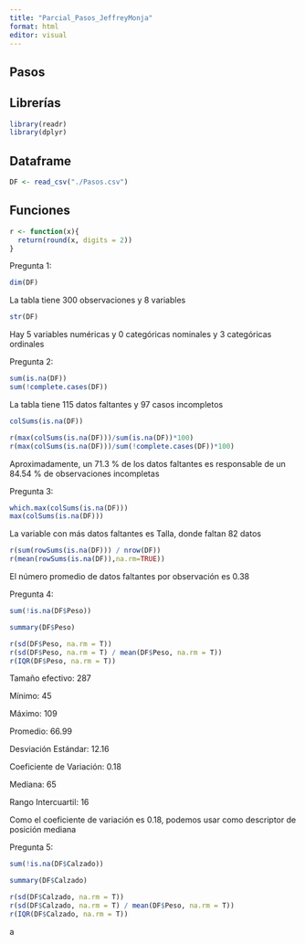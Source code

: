 ```yaml
---
title: "Parcial_Pasos_JeffreyMonja"
format: html
editor: visual
---
```


## Pasos

::: callout-note
## Librerías

```r
library(readr)
library(dplyr)
```

## Dataframe

```r
DF <- read_csv("./Pasos.csv")
```

## Funciones

```r
r <- function(x){
  return(round(x, digits = 2))
}
```
:::

Pregunta 1:

```r
dim(DF)
```

La tabla tiene 300 observaciones y 8 variables

```r
str(DF)
```

Hay 5 variables numéricas y 0 categóricas nominales y 3 categóricas ordinales

Pregunta 2:

```r
sum(is.na(DF))
sum(!complete.cases(DF))
```

La tabla tiene 115 datos faltantes y 97 casos incompletos

```r
colSums(is.na(DF))
```

```r
r(max(colSums(is.na(DF)))/sum(is.na(DF))*100)
r(max(colSums(is.na(DF)))/sum(!complete.cases(DF))*100)
```

Aproximadamente, un 71.3 % de los datos faltantes es responsable de un 84.54 % de observaciones incompletas

Pregunta 3:

```r
which.max(colSums(is.na(DF)))
max(colSums(is.na(DF)))
```

La variable con más datos faltantes es Talla, donde faltan 82 datos

```r
r(sum(rowSums(is.na(DF))) / nrow(DF))
r(mean(rowSums(is.na(DF)),na.rm=TRUE))
```

El número promedio de datos faltantes por observación es 0.38

Pregunta 4:

```r
sum(!is.na(DF$Peso))
```

```r
summary(DF$Peso)
```

```r
r(sd(DF$Peso, na.rm = T))
r(sd(DF$Peso, na.rm = T) / mean(DF$Peso, na.rm = T))
r(IQR(DF$Peso, na.rm = T))
```

Tamaño efectivo: 287

Mínimo: 45

Máximo: 109

Promedio: 66.99

Desviación Estándar: 12.16

Coeficiente de Variación: 0.18

Mediana: 65

Rango Intercuartil: 16

Como el coeficiente de variación es 0.18, podemos usar como descriptor de posición mediana

Pregunta 5:

```r
sum(!is.na(DF$Calzado))
```

```r
summary(DF$Calzado)
```

```r
r(sd(DF$Calzado, na.rm = T))
r(sd(DF$Calzado, na.rm = T) / mean(DF$Peso, na.rm = T))
r(IQR(DF$Calzado, na.rm = T))
```

a
